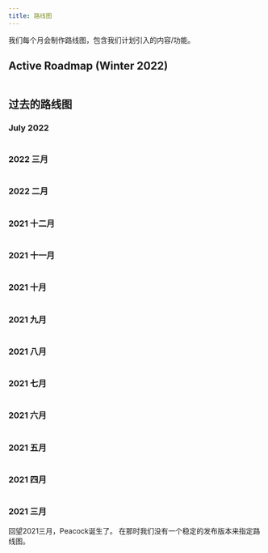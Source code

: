 ```yaml
---
title: 路线图
---
```



我们每个月会制作路线图，包含我们计划引入的内容/功能。

## Active Roadmap (Winter 2022)

<Image img={Winter2022Roadmap} />

## 过去的路线图

### July 2022

<Image img={July2022Roadmap} />

### 2022 三月

<Image img={March2022Roadmap} />

### 2022 二月

<Image img={Febuary2022Roadmap} />

### 2021 十二月

<Image img={December2021Roadmap} />

### 2021 十一月

<Image img={November2021Roadmap} />

### 2021 十月

<Image img={October2021Roadmap} />

### 2021 九月

<Image img={September2021Roadmap} />

### 2021 八月

<Image img={August2021Roadmap} />

### 2021 七月

<Image img={July2021Roadmap} />

### 2021 六月

<Image img={June2021Roadmap} />

### 2021 五月

<Image img={May2021Roadmap} />

### 2021 四月

<Image img={April2021Roadmap} />

### 2021 三月

回望2021三月，Peacock诞生了。 在那时我们没有一个稳定的发布版本来指定路线图。
